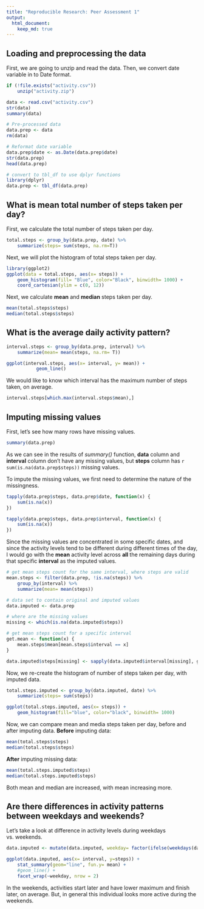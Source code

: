 ```yaml
---
title: "Reproducible Research: Peer Assessment 1"
output: 
  html_document:
    keep_md: true
---
```



## Loading and preprocessing the data

First, we are going to unzip and read the data. Then, we convert date variable in to Date format.

```r
if (!file.exists("activity.csv"))
    unzip("activity.zip")

data <- read.csv("activity.csv")
str(data)
summary(data)

# Pre-processed data
data.prep <- data
rm(data)

# Reformat date variable
data.prep$date <- as.Date(data.prep$date)
str(data.prep)
head(data.prep)

# convert to tbl_df to use dplyr functions
library(dplyr)
data.prep <- tbl_df(data.prep)
```

## What is mean total number of steps taken per day?

First, we calculate the total number of steps taken per day.
```r
total.steps <- group_by(data.prep, date) %>%
    summarize(steps= sum(steps, na.rm=T))
```

Next, we will plot the histogram of total steps taken per day.

```r
library(ggplot2)
ggplot(data = total.steps, aes(x= steps)) +
    geom_histogram(fill= "Blue", color="Black", binwidth= 1000) +
    coord_cartesian(ylim = c(0, 12))
```

Next, we calculate **mean** and **median** steps taken per day.

```r
mean(total.steps$steps)
median(total.steps$steps)
```

## What is the average daily activity pattern?

```r
interval.steps <- group_by(data.prep, interval) %>%
    summarize(mean= mean(steps, na.rm= T))

ggplot(interval.steps, aes(x= interval, y= mean)) +
           geom_line()
```

We would like to know which interval has the maximum number of steps taken, on average.
```r
interval.steps[which.max(interval.steps$mean),]
```

## Imputing missing values

First, let's see how many rows have missing values.

```r
summary(data.prep)
```

As we can see in the results of *summary()* function, **data** column and **interval** column don't have any missing values, but **steps** column has `r sum(is.na(data.prep$steps))` missing values.

To impute the missing values, we first need to determine the nature of the missingness.

```r
tapply(data.prep$steps, data.prep$date, function(x) {
    sum(is.na(x))
})

tapply(data.prep$steps, data.prep$interval, function(x) {
    sum(is.na(x))
})
```

Since the missing values are concentrated in some specific dates, and since the activity levels tend to be different during different times of the day, I would go with the **mean** activity level across **all** the remaining days during that specific **interval** as the imputed values.

```r
# get mean steps count for the same interval, where steps are valid
mean.steps <- filter(data.prep, !is.na(steps)) %>%
    group_by(interval) %>%
    summarize(mean= mean(steps))

# data set to contain original and imputed values
data.imputed <- data.prep

# where are the missing values
missing <- which(is.na(data.imputed$steps))

# get mean steps count for a specific interval
get.mean <- function(x) {
    mean.steps$mean[mean.steps$interval == x]
}

data.imputed$steps[missing] <- sapply(data.imputed$interval[missing], get.mean)
```

Now, we re-create the histogram of number of steps taken per day, with imputed data.
```r
total.steps.imputed <- group_by(data.imputed, date) %>%
    summarize(steps= sum(steps))

ggplot(total.steps.imputed, aes(x= steps)) +
    geom_histogram(fill="blue", color="black", binwidth= 1000)
```

Now, we can compare mean and media steps taken per day, before and after imputing data. **Before** imputing data:
```r
mean(total.steps$steps)
median(total.steps$steps)
```

**After** imputing missing data:
```r
mean(total.steps.imputed$steps)
median(total.steps.imputed$steps)
```

Both mean and median are increased, with mean increasing more.

## Are there differences in activity patterns between weekdays and weekends?

Let's take a look at difference in activity levels during weekdays vs. weekends.
```r
data.imputed <- mutate(data.imputed, weekday= factor(ifelse(weekdays(date) %in% c("Saturday", "Sunday"), "weekend", "weekday")))

ggplot(data.imputed, aes(x= interval, y=steps)) +
    stat_summary(geom="line", fun.y= mean) +
    #geom_line() +
    facet_wrap(~weekday, nrow = 2)
```

In the weekends, activities start later and have lower maximum and finish later, on average. But, in general this individual looks more active during the weekends.